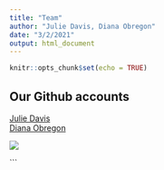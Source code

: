 ```yaml
---
title: "Team"
author: "Julie Davis, Diana Obregon"
date: "3/2/2021"
output: html_document
---
```


```r
knitr::opts_chunk$set(echo = TRUE)
```

## Our Github accounts

[Julie Davis](https://github.com/j-k-davis)     
[Diana Obregon](https://github.com/dianaobregonc)

![](Bombus in lulo.jpg)

```



